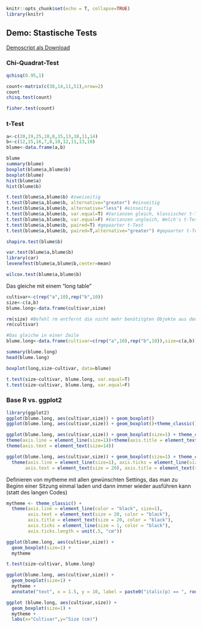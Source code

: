 ```r
knitr::opts_chunk$set(echo = T, collapse=TRUE)
library(knitr)

```





## Demo: Stastische Tests

[Demoscript als Download](13_Statistik1/RFiles/Demo_Tests.R)

### Chi-Quadrat-Test

```r
qchisq(0.95,1)

count<-matrix(c(38,14,11,51),nrow=2)
count
chisq.test(count)

fisher.test(count)

```

### t-Test

```r
a<-c(20,19,25,10,8,15,13,18,11,14)
b<-c(12,15,16,7,8,10,12,11,13,10)
blume<-data.frame(a,b)

blume
summary(blume)
boxplot(blume$a,blume$b)
boxplot(blume)
hist(blume$a)
hist(blume$b)

t.test(blume$a,blume$b) #zweiseitig
t.test(blume$a,blume$b, alternative="greater") #einseitig
t.test(blume$a,blume$b, alternative="less") #einseitig
t.test(blume$a,blume$b, var.equal=T) #Varianzen gleich, klassischer t-Test
t.test(blume$a,blume$b, var.equal=F) #Varianzen ungleich, Welch's t-Test, ist auch default, d.h. wenn var.equal nicht                        # definiert wird, wird ein Welch's t-Test ausgeführt. 
t.test(blume$a,blume$b, paired=T) #gepaarter t-Test 
t.test(blume$a,blume$b, paired=T,alternative="greater") #gepaarter t-Test 

shapiro.test(blume$b)

var.test(blume$a,blume$b)
library(car)
leveneTest(blume$a,blume$b,center=mean)

wilcox.test(blume$a,blume$b)

```

Das gleiche mit einem “long table”


```r
cultivar<-c(rep("a",10),rep("b",10))
size<-c(a,b)
blume.long<-data.frame(cultivar,size)

rm(size) #Befehl rm entfernt die nicht mehr benötitgten Objekte aus dem Workspace
rm(cultivar)

#Das gleiche in einer Zeile
blume.long<-data.frame(cultivar=c(rep("a",10),rep("b",10)),size=c(a,b))

summary(blume.long)             
head(blume.long)

boxplot(long,size~cultivar, data=blume)

t.test(size~cultivar, blume.long, var.equal=T)
t.test(size~cultivar, blume.long, var.equal=F)
```


### Base R vs. ggplot2


```r

library(ggplot2)
ggplot(blume.long, aes(cultivar,size)) + geom_boxplot()
ggplot(blume.long, aes(cultivar,size)) + geom_boxplot()+theme_classic()

ggplot(blume.long, aes(cultivar,size)) + geom_boxplot(size=1) + theme_classic()+
theme(axis.line = element_line(size=1))+theme(axis.title = element_text(size=14))+
theme(axis.text = element_text(size=14))

ggplot(blume.long, aes(cultivar,size)) + geom_boxplot(size=1) + theme_classic()+
  theme(axis.line = element_line(size=1), axis.ticks = element_line(size=1), 
       axis.text = element_text(size = 20), axis.title = element_text(size = 20))
```


Definieren von mytheme mit allen gewünschten Settings, das man zu Beginn einer Sitzung einmal laden und dann immer wieder ausführen kann (statt des langen Codes)

```r
mytheme <- theme_classic() + 
  theme(axis.line = element_line(color = "black", size=1), 
        axis.text = element_text(size = 20, color = "black"), 
        axis.title = element_text(size = 20, color = "black"), 
        axis.ticks = element_line(size = 1, color = "black"), 
        axis.ticks.length = unit(.5, "cm"))

ggplot(blume.long, aes(cultivar,size)) + 
  geom_boxplot(size=1) +
  mytheme

t.test(size~cultivar, blume.long)

ggplot(blume.long, aes(cultivar,size)) + 
  geom_boxplot(size=1) + 
  mytheme +
  annotate("text", x = 1.5, y = 10, label = paste0("italic(p) == ", round(t_test$p.value, 3)), parse = TRUE, size = 8)

ggplot (blume.long, aes(cultivar,size)) + 
  geom_boxplot(size=1) + 
  mytheme +
  labs(x="Cultivar",y="Size (cm)")

```

